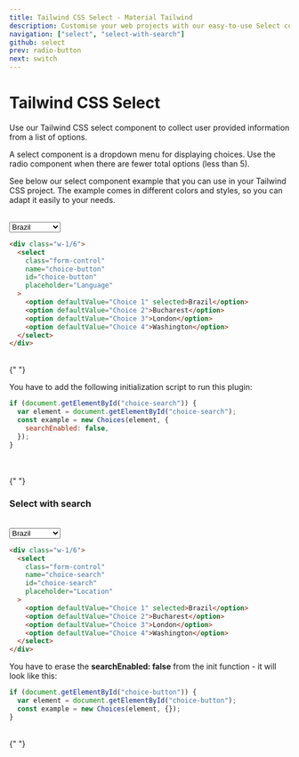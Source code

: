 ```yaml
---
title: Tailwind CSS Select - Material Tailwind
description: Customise your web projects with our easy-to-use Select component for Tailwind CSS using Material Design guidelines.
navigation: ["select", "select-with-search"]
github: select
prev: radio-button
next: switch
---
```


# Tailwind CSS Select

Use our Tailwind CSS select component to collect user provided information from a list of options.

A select component is a dropdown menu for displaying choices. Use the radio component when there are fewer total options (less than 5).

See below our select component example that you can use in your Tailwind CSS project. The example comes in different colors and styles, so you can adapt it easily to your needs.

<br />
<ComponentDemo id="select">
  <div className="w-1/3">
    <select
      className="form-control"
      name="choice-button"
      id="choice-button"
      placeholder="Language"
    >
      <option defaultValue="Choice 1" selected>
        Brazil
      </option>
      <option defaultValue="Choice 2">Bucharest</option>
      <option defaultValue="Choice 3">London</option>
      <option defaultValue="Choice 4">Washington</option>
    </select>
  </div>
</ComponentDemo>

```html showLineNumbers
<div class="w-1/6">
  <select
    class="form-control"
    name="choice-button"
    id="choice-button"
    placeholder="Language"
  >
    <option defaultValue="Choice 1" selected>Brazil</option>
    <option defaultValue="Choice 2">Bucharest</option>
    <option defaultValue="Choice 3">London</option>
    <option defaultValue="Choice 4">Washington</option>
  </select>
</div>
```

<br />{" "}

You have to add the following initialization script to run this plugin:

```js showLineNumbers
if (document.getElementById("choice-search")) {
  var element = document.getElementById("choice-search");
  const example = new Choices(element, {
    searchEnabled: false,
  });
}
```

<br />
<br />{" "}

### Select with search

<br />

<ComponentDemo id="select with search">
  <div className="w-1/3">
    <select
      className="form-control"
      name="choice-search"
      id="choice-search"
      placeholder="Location"
    >
      <option defaultValue="Choice 1" selected>
        Brazil
      </option>
      <option defaultValue="Choice 2">Bucharest</option>
      <option defaultValue="Choice 3">London</option>
      <option defaultValue="Choice 4">Washington</option>
    </select>
  </div>
</ComponentDemo>

```html showLineNumbers
<div class="w-1/6">
  <select
    class="form-control"
    name="choice-search"
    id="choice-search"
    placeholder="Location"
  >
    <option defaultValue="Choice 1" selected>Brazil</option>
    <option defaultValue="Choice 2">Bucharest</option>
    <option defaultValue="Choice 3">London</option>
    <option defaultValue="Choice 4">Washington</option>
  </select>
</div>
```

You have to erase the **searchEnabled: false** from the init function - it will look like this:

```js showLineNumbers
if (document.getElementById("choice-button")) {
  var element = document.getElementById("choice-button");
  const example = new Choices(element, {});
}
```

<br />{" "}
